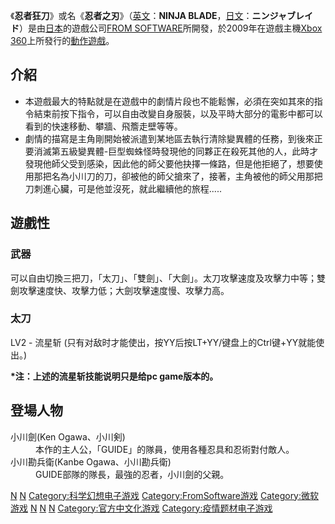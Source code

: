 {{unreferenced|time=2018-01-17T15:23:36+00:00}}
{{noteTA
|G1=Games
}}
{{Infobox VG
|        title = 忍者狂刀
| image = File:Ninja Blade.jpg
|    developer = [[From_Software|From Software]] <br/> Noviy Disk <small>(Win)</small> 
|    publisher = [[微軟遊戲工作室|微軟遊戲工作室]]
|     designer = [[竹內將典|竹內將典]] <small>([[Game_producer|producer]])</small><br />Kazuhiro Hamatani <small>(lead planner)</small><br />Keiji Nakaoka <small>(character designer)</small>
|     composer = [[Norihiko_Hibino|Norihiko Hibino]]<br />Yoshitaka Suzuki<br />[[Takahiro_Izutani|Takahiro Izutani]]<br />Takahide Ayuzawa
|       engine = [[Havok_(software)|Havok]] ([[game_physics|game physics]])
|     released = '''Xbox 360:'''{{Vgrelease|JP|2009年1月29日|EU|2009年4月3日|NA|2009年4月7日}}'''Microsoft Windows:'''{{Vgrelease|NA|2009年10月31日|EU|2009年11月20日}}
|        genre = [[動作遊戲|動作遊戲]]
|        modes = [[單人遊戲|單人遊戲]]
|    platforms = [[Xbox_360|Xbox 360]], [[Microsoft_Windows|Microsoft Windows]]
}}

《'''忍者狂刀'''》或名《'''忍者之刃'''》（[[英文|英文]]：'''NINJA BLADE'''，[[日文|日文]]：'''ニンジャブレイド'''）是由[[日本|日本]]的遊戲公司[[FROM_SOFTWARE|FROM SOFTWARE]]所開發，於2009年在遊戲主機[[Xbox_360|Xbox 360]]上所發行的[[動作遊戲|動作遊戲]]。

== 介紹 ==
*本遊戲最大的特點就是在遊戲中的劇情片段也不能鬆懈，必須在突如其來的指令結束前按下指令，可以自由改變自身服裝，以及平時大部分的電影中都可以看到的快速移動、攀牆、飛簷走壁等等。
*劇情的描寫是主角剛開始被派遣到某地區去執行清除變異體的任務，到後來正要消滅第五級變異體-巨型蜘蛛怪時發現他的同夥正在殺死其他的人，此時才發現他師父受到感染，因此他的師父要他抉擇一條路，但是他拒絕了，想要使用那把名為小川刀的刀，卻被他的師父搶來了，接著，主角被他的師父用那把刀刺進心臟，可是他並沒死，就此繼續他的旅程.....

== 遊戲性 ==
=== 武器 ===
可以自由切換三把刀，「太刀」、「雙劍」、「大劍」。太刀攻擊速度及攻擊力中等；雙劍攻擊速度快、攻擊力低；大劍攻擊速度慢、攻擊力高。

=== 太刀 ===
LV2 - 流星斩 (只有对敌时才能使出，按YY后按LT+YY/键盘上的Ctrl键+YY就能使出。)

'''*注：上述的流星斩技能说明只是给pc game版本的。'''

== 登場人物 ==
;小川劍(Ken Ogawa、小川剣)
:本作的主人公，「GUIDE」的隊員，使用各種忍具和忍術對付敵人。
;小川勘兵衛(Kanbe Ogawa、小川勘兵衛)
:GUIDE部隊的隊長，最強的忍者，小川劍的父親。

{{FromSoftware遊戲}}

{{DEFAULTSORT:Ninja Blade}}
[[Category:2009年电子游戏|N]]
[[Category:動作遊戲|N]]
[[Category:科学幻想电子游戏|Category:科学幻想电子游戏]]
[[Category:FromSoftware游戏|Category:FromSoftware游戏]]
[[Category:微软游戏|Category:微软游戏]]
[[Category:Windows遊戲|N]]
[[Category:Xbox_360遊戲|N]]
[[Category:忍者题材电子游戏|N]]
[[Category:官方中文化游戏|Category:官方中文化游戏]]
[[Category:疫情题材电子游戏|Category:疫情题材电子游戏]]